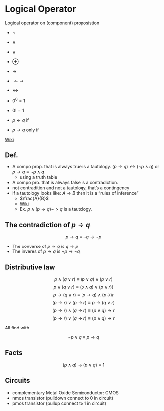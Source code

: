 # Logical Operator

Logical operator on (component) proposistion

* $\neg$
* $\lor$
* $\land$
* $\oplus$
* $\rightarrow$
* $\gets \to$
* $\leftrightarrow$

* $0^0 = 1$
* $0! = 1$
* $p \leftarrow q$ if
* $p \rightarrow q$ only if


[Wiki](https://en.wikipedia.org/wiki/Logical_connective)

## Def.

* A compo prop. that is always true is a tautology. $(p\rightarrow q) \leftrightarrow (\neg p \land q)$ or $p \rightarrow q \equiv \neg p \land q$
	* using a truth table
* A compo pro. that is always false is a contradiction.
* not contradition and not a tautology, that's a contingency
* if a tautology looks like: $A \rightarrow B$ then it is a "rules of inference"
	* $\frac{A}{B}$
	* [Wiki](https://en.wikipedia.org/wiki/Rule_of_inference)
	* Ex. $p \land (p \rightarrow q) -> q$ is a tautology.

## The contradiction of $p \rightarrow q$

$$p \rightarrow q \equiv \neg q \rightarrow \neg  p$$


* The converse of $p \rightarrow q$ is $q \rightarrow p$
* The inveres of $p \rightarrow q$ is $\neg p \rightarrow \neg q$

## Distributive law

$$p \land (q \lor r) \equiv (p \lor q) \land (p \lor r)$$
$$p \land (q \lor r) \equiv (p \land q) \lor (p \land r))$$
$$p \rightarrow (q \land r) \equiv (p \rightarrow q) \land (p \rightarrow) r$$
$$(p \rightarrow r) \lor (p \rightarrow r) \equiv p \rightarrow (q \lor r)$$
$$(p \rightarrow r) \land (q \rightarrow r) \equiv (p \lor q) \rightarrow r$$
$$(p \rightarrow r) \lor (q \rightarrow r) \equiv (p \land q) \rightarrow r$$

All find with

$$\neg p \lor q \equiv p \rightarrow q$$

## Facts

$$(p \land q) \rightarrow (p \lor q) \equiv 1 $$

## Circuits
* complementary Metal Oxide Semiconductor: CMOS
* nmos transistor (pulldown connect to 0 in circuit)
* pmos transistor (pullup connect to 1 in circuit)
